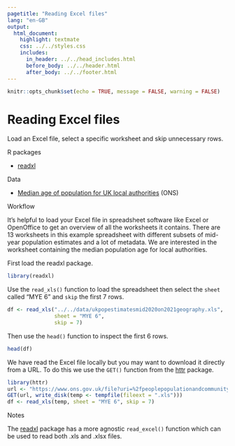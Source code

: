 ```yaml
---
pagetitle: "Reading Excel files"
lang: "en-GB"
output:
  html_document:
    highlight: textmate
    css: ../../styles.css
    includes:
      in_header: ../../head_includes.html
      before_body: ../../header.html
      after_body: ../../footer.html
---
```


```r
knitr::opts_chunk$set(echo = TRUE, message = FALSE, warning = FALSE)
```

<!-- Add a title -->
<h1>Reading Excel files</h1>

<!-- Provide a short summary -->
<p>Load an Excel file, select a specific worksheet and skip unnecessary rows.</p>

<!-- List the R packages needed and a link to their page on cran.r-project.org -->
<div class = "row">
<div class = "col-md-6">
<div class="titlebar">R packages</div>
<ul>
  <li><a href="https://cran.r-project.org/web/packages/readxl/index.html" target="_blank">readxl</a></li>
</ul>
</div>

<!-- Provide a link to the data source -->
<div class = "col-md-6">
<div class="titlebar">Data</div>
<ul>
  <li><a href="https://www.ons.gov.uk/peoplepopulationandcommunity/populationandmigration/populationestimates/datasets/populationestimatesforukenglandandwalesscotlandandnorthernireland" target="_blank">Median age of population for UK local authorities</a> (ONS)</li>
</ul>
</div>
</div>

<!-- Add each stage of the workflow -->
<div class="titlebar">Workflow</div>

<p>It's helpful to load your Excel file in spreadsheet software like Excel or OpenOffice to get an overview of all the worksheets it contains. There are 13 worksheets in this example spreadsheet with different subsets of mid-year population estimates and a lot of metadata. We are interested in the worksheet containing the median population age for local authorities.</p>

<p>First load the readxl package.</p>
```r
library(readxl)
```

<p>Use the `read_xls()` function to load the spreadsheet then select the `sheet` called "MYE 6" and `skip` the first 7 rows.</p>
```r
df <- read_xls("../../data/ukpopestimatesmid2020on2021geography.xls",
               sheet = "MYE 6",
               skip = 7)
```

<p>Then use the `head()` function to inspect the first 6 rows.</p>
```r
head(df)
```

<p>We have read the Excel file locally but you may want to download it directly from a URL. To do this we use the `GET()` function from the <a href="https://cran.r-project.org/web/packages/httr/index.html" target="_blank">httr</a> package.</p>
```r
library(httr)
url <- "https://www.ons.gov.uk/file?uri=%2fpeoplepopulationandcommunity%2fpopulationandmigration%2fpopulationestimates%2fdatasets%2fpopulationestimatesforukenglandandwalesscotlandandnorthernireland%2fmid2020/ukpopestimatesmid2020on2021geography.xls"
GET(url, write_disk(temp <- tempfile(fileext = ".xls")))
df <- read_xls(temp, sheet = "MYE 6", skip = 7)
```

<div class="titlebar">Notes</div>
<p>The <a href="https://cran.r-project.org/web/packages/readxl/index.html" target="_blank">readxl</a> package has a more agnostic `read_excel()` function which can be used to read both .xls and .xlsx files.</p>
<br /><br />